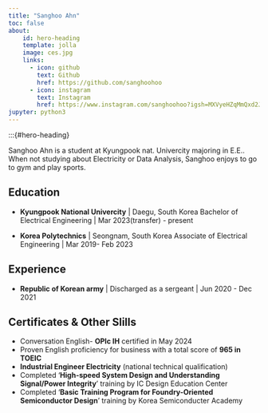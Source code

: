 ```yaml
---
title: "Sanghoo Ahn"
toc: false
about:
    id: hero-heading
    template: jolla
    image: ces.jpg
    links: 
      - icon: github
        text: Github
        href: https://github.com/sanghoohoo
      - icon: instagram
        text: Instagram
        href: https://www.instagram.com/sanghoohoo?igsh=MXVyeHZqMmQxd2J4&utm_source=qr
jupyter: python3
---
```



:::{#hero-heading}

Sanghoo Ahn is a student at Kyungpook nat. Univercity majoring in E.E..  When not studying about Electricity or Data Analysis, Sanghoo enjoys to go to gym and play sports.

## Education

- **Kyungpook National Univercity** | Daegu, South Korea
Bachelor of Electrical Engineering | Mar 2023(transfer) - present

- **Korea Polytechnics** | Seongnam,  South Korea
Associate of Electrical Engineering | Mar 2019- Feb 2023

## Experience

- **Republic of Korean army** | Discharged as a sergeant | Jun 2020 - Dec 2021

## Certificates & Other Slills

- Conversation English- **OPIc IH** certified in May 2024
- Proven English proficiency for business with a total score of **965 in TOEIC**
- **Industrial Engineer Electricity** (national technical qualification)
- Completed '**High-speed System Design and Understanding Signal/Power Integrity**' training by IC Design Education Center
- Completed '**Basic Training Program for Foundry-Oriented Semiconductor Design**' training by Korea Semiconducter Academy
